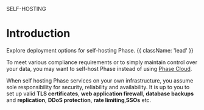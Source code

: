 

<HeroPattern />

<Tag variant="small">SELF-HOSTING</Tag>

# Introduction

Explore deployment options for self-hosting Phase. {{ className: 'lead' }}

To meet various compliance requirements or to simply maintain control over your data, you may want to self-host Phase instead of using [Phase Cloud](https://console.phase.dev).


When self hosting Phase services on your own infrastructure, you assume sole responsibility for security, reliability and availability. It is up to you to set up valid **TLS certificates**, **web application firewall**, **database backups** and **replication**, **DDoS protection**, **rate limiting**,**SSOs** etc.

<Deployments />
